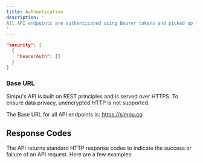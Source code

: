 ```yaml
---
title: Authentication
description: '
All API endpoints are authenticated using Bearer tokens and picked up from the specification file.
'
---
```



```json
"security": [
  {
    "bearerAuth": []
  }
]
```
### Base URL

Simpu's API is built on REST principles and is served over HTTPS. To ensure data privacy, unencrypted HTTP is not supported.

The Base URL for all API endpoints is: https://simpu.co


## Response Codes
The API returns standard HTTP response codes to indicate the success or failure of an API request.
Here are a few examples:
